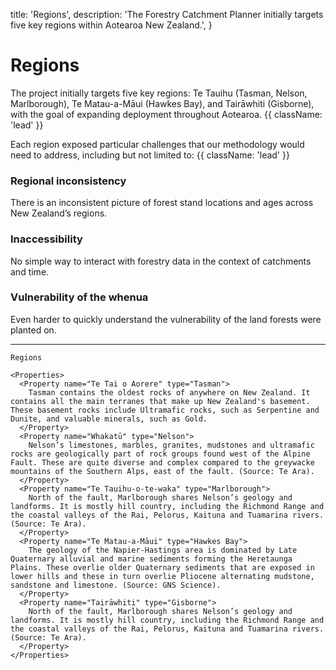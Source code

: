   title: 'Regions',
  description:
    'The Forestry Catchment Planner initially targets five key regions within Aotearoa New Zealand.',
}

# Regions

The project initially targets five key regions: Te Tauihu (Tasman, Nelson, Marlborough), Te Matau-a-Māui (Hawkes Bay), and Tairāwhiti (Gisborne), with the goal of expanding deployment throughout Aotearoa. {{ className: 'lead' }}

Each region exposed particular challenges that our methodology would need to address, including but not limited to: {{ className: 'lead' }}

### Regional inconsistency
There is an inconsistent picture of forest stand locations and ages across New Zealand’s regions.

### Inaccessibility
No simple way to interact with forestry data in the context of catchments and time.

### Vulnerability of the whenua
Even harder to quickly understand the vulnerability of the land forests were planted on.

---

<Row>
  <Col>

    Regions

    <Properties>
      <Property name="Te Tai o Aorere" type="Tasman">
        Tasman contains the oldest rocks of anywhere on New Zealand. It contains all the main terranes that make up New Zealand's basement. These basement rocks include Ultramafic rocks, such as Serpentine and Dunite, and valuable minerals, such as Gold.
      </Property>
      <Property name="Whakatū" type="Nelson">
        Nelson’s limestones, marbles, granites, mudstones and ultramafic rocks are geologically part of rock groups found west of the Alpine Fault. These are quite diverse and complex compared to the greywacke mountains of the Southern Alps, east of the fault. (Source: Te Ara).
      </Property>
      <Property name="Te Tauihu-o-te-waka" type="Marlborough">
        North of the fault, Marlborough shares Nelson’s geology and landforms. It is mostly hill country, including the Richmond Range and the coastal valleys of the Rai, Pelorus, Kaituna and Tuamarina rivers. (Source: Te Ara).
      </Property>
      <Property name="Te Matau-a-Māui" type="Hawkes Bay">
        The geology of the Napier-Hastings area is dominated by Late Quaternary alluvial and marine sediments forming the Heretaunga Plains. These overlie older Quaternary sediments that are exposed in lower hills and these in turn overlie Pliocene alternating mudstone, sandstone and limestone. (Source: GNS Science).
      </Property>
      <Property name="Tairāwhiti" type="Gisborne">
        North of the fault, Marlborough shares Nelson’s geology and landforms. It is mostly hill country, including the Richmond Range and the coastal valleys of the Rai, Pelorus, Kaituna and Tuamarina rivers. (Source: Te Ara).
      </Property>
    </Properties>

  </Col>
  <Col>

  </Col>
</Row>

